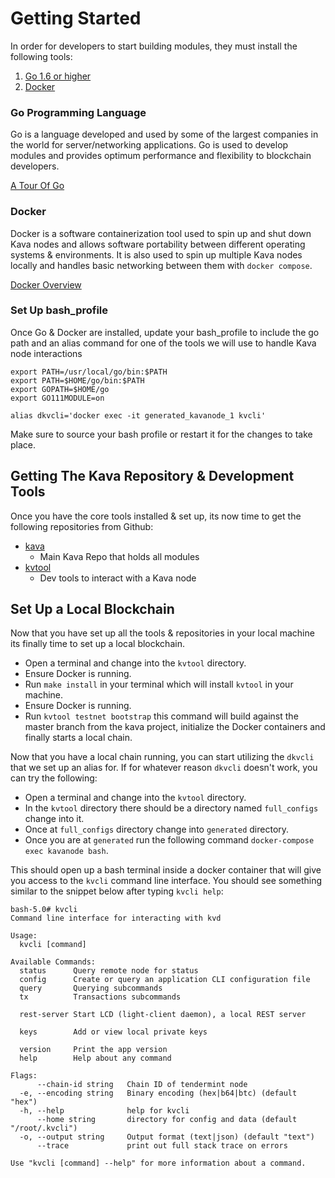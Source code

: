 # Getting Started

In order for developers to start building modules, they must install the following tools:

1. [Go 1.6 or higher](https://golang.org/doc/install)
2. [Docker](https://docs.docker.com/get-docker/)

### Go Programming Language

Go is a language developed and used by some of the largest companies in the world for server/networking applications. Go is used to develop modules and provides optimum performance and flexibility to blockchain developers.

[A Tour Of Go](https://tour.golang.org/welcome/1)

### Docker

Docker is a software containerization tool used to spin up and shut down Kava nodes and allows software portability between different operating systems & environments. It is also used to spin up multiple Kava nodes locally and handles basic networking between them with `docker compose`.

[Docker Overview](https://docs.docker.com/get-started/overview/)

### Set Up bash_profile

Once Go & Docker are installed, update your bash_profile to include the go path and an alias command for one of the tools we will use to handle Kava node interactions

```
export PATH=/usr/local/go/bin:$PATH
export PATH=$HOME/go/bin:$PATH
export GOPATH=$HOME/go
export GO111MODULE=on

alias dkvcli='docker exec -it generated_kavanode_1 kvcli'
```

Make sure to source your bash profile or restart it for the changes to take place.

## Getting The Kava Repository & Development Tools

Once you have the core tools installed & set up, its now time to get the following repositories from Github:

- [kava](https://github.com/Kava-Labs/kava)
  - Main Kava Repo that holds all modules
- [kvtool](https://github.com/Kava-Labs/kvtool)
  - Dev tools to interact with a Kava node

## Set Up a Local Blockchain

Now that you have set up all the tools & repositories in your local machine its finally time to set up a local blockchain.

- Open a terminal and change into the `kvtool` directory.
- Ensure Docker is running.
- Run `make install` in your terminal which will install `kvtool` in your machine.
- Ensure Docker is running.
- Run `kvtool testnet bootstrap` this command will build against the master branch from the kava project, initialize the Docker containers and finally starts a local chain.

Now that you have a local chain running, you can start utilizing the `dkvcli` that we set up an alias for. If for whatever reason `dkvcli` doesn't work, you can try the following:

- Open a terminal and change into the `kvtool` directory.
- In the `kvtool` directory there should be a directory named `full_configs` change into it.
- Once at `full_configs` directory change into `generated` directory.
- Once you are at `generated` run the following command `docker-compose exec kavanode bash`.

This should open up a bash terminal inside a docker container that will give you access to the `kvcli` command line interface. You should see something similar to the snippet below after typing `kvcli help`:

```
bash-5.0# kvcli
Command line interface for interacting with kvd

Usage:
  kvcli [command]

Available Commands:
  status      Query remote node for status
  config      Create or query an application CLI configuration file
  query       Querying subcommands
  tx          Transactions subcommands

  rest-server Start LCD (light-client daemon), a local REST server

  keys        Add or view local private keys

  version     Print the app version
  help        Help about any command

Flags:
      --chain-id string   Chain ID of tendermint node
  -e, --encoding string   Binary encoding (hex|b64|btc) (default "hex")
  -h, --help              help for kvcli
      --home string       directory for config and data (default "/root/.kvcli")
  -o, --output string     Output format (text|json) (default "text")
      --trace             print out full stack trace on errors

Use "kvcli [command] --help" for more information about a command.
```
